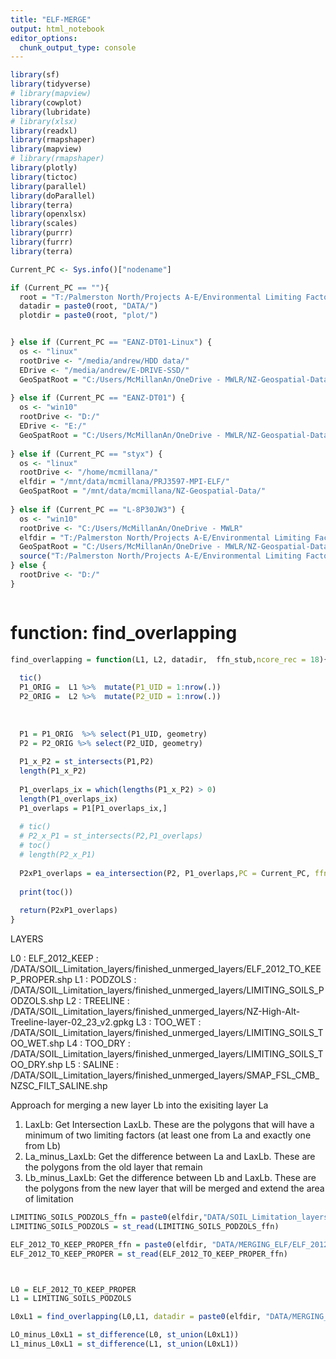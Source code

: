 ---
title: "ELF-MERGE"
output: html_notebook
editor_options: 
  chunk_output_type: console
---

```{r}




library(sf)
library(tidyverse)
# library(mapview)
library(cowplot)
library(lubridate)
# library(xlsx)
library(readxl)
library(rmapshaper)
library(mapview)
# library(rmapshaper)
library(plotly)
library(tictoc)
library(parallel)
library(doParallel)
library(terra)
library(openxlsx)
library(scales)
library(purrr)
library(furrr)
library(terra)

Current_PC <- Sys.info()["nodename"]

if (Current_PC == ""){
  root = "T:/Palmerston North/Projects A-E/Environmental Limiting Factors/ELF_Project/"
  datadir = paste0(root, "DATA/")
  plotdir = paste0(root, "plot/")


} else if (Current_PC == "EANZ-DT01-Linux") {
  os <- "linux"
  rootDrive <- "/media/andrew/HDD data/"
  EDrive <- "/media/andrew/E-DRIVE-SSD/"
  GeoSpatRoot = "C:/Users/McMillanAn/OneDrive - MWLR/NZ-Geospatial-Data/"
  
} else if (Current_PC == "EANZ-DT01") {
  os <- "win10"
  rootDrive <- "D:/"
  EDrive <- "E:/"
  GeoSpatRoot = "C:/Users/McMillanAn/OneDrive - MWLR/NZ-Geospatial-Data/" #check this!
  
} else if (Current_PC == "styx") {
  os <- "linux"
  rootDrive <- "/home/mcmillana/"
  elfdir = "/mnt/data/mcmillana/PRJ3597-MPI-ELF/"
  GeoSpatRoot = "/mnt/data/mcmillana/NZ-Geospatial-Data/"
  
} else if (Current_PC == "L-8P30JW3") {
  os <- "win10"
  rootDrive <- "C:/Users/McMillanAn/OneDrive - MWLR"
  elfdir = "T:/Palmerston North/Projects A-E/Environmental Limiting Factors/ELF_Project/"
  GeoSpatRoot = "C:/Users/McMillanAn/OneDrive - MWLR/NZ-Geospatial-Data/"
  source("T:/Palmerston North/Projects A-E/Environmental Limiting Factors/ELF_Project/DATA/SOIL_Limitation_layers/Rcode/mcm_sp_utils.R")  
} else {
  rootDrive <- "D:/"
}



```

# function: find_overlapping 
```{r}

find_overlapping = function(L1, L2, datadir,  ffn_stub,ncore_rec = 18){
  
  tic()
  P1_ORIG =  L1 %>%  mutate(P1_UID = 1:nrow(.))
  P2_ORIG =  L2 %>%  mutate(P2_UID = 1:nrow(.))
  
  
  
  P1 = P1_ORIG  %>% select(P1_UID, geometry)
  P2 = P2_ORIG %>% select(P2_UID, geometry)
  
  P1_x_P2 = st_intersects(P1,P2)
  length(P1_x_P2)
  
  P1_overlaps_ix = which(lengths(P1_x_P2) > 0)
  length(P1_overlaps_ix)
  P1_overlaps = P1[P1_overlaps_ix,]
  
  # tic()
  # P2_x_P1 = st_intersects(P2,P1_overlaps)
  # toc()
  # length(P2_x_P1)
  
  P2xP1_overlaps = ea_intersection(P2, P1_overlaps,PC = Current_PC, ffn_stub = ffn_stub, dn = datadir, parallel = T, ncore = ncore_rec, val = "both",filetype = "SHP",diff_opt = F )
  
  print(toc())
  
  return(P2xP1_overlaps)
}

```

LAYERS

L0 : ELF_2012_KEEP        : /DATA/SOIL_Limitation_layers/finished_unmerged_layers/ELF_2012_TO_KEEP_PROPER.shp
L1 : PODZOLS              : /DATA/SOIL_Limitation_layers/finished_unmerged_layers/LIMITING_SOILS_PODZOLS.shp
L2 : TREELINE             : /DATA/SOIL_Limitation_layers/finished_unmerged_layers/NZ-High-Alt-Treeline-layer-02_23_v2.gpkg
L3 : TOO_WET              : /DATA/SOIL_Limitation_layers/finished_unmerged_layers/LIMITING_SOILS_TOO_WET.shp
L4 : TOO_DRY              : /DATA/SOIL_Limitation_layers/finished_unmerged_layers/LIMITING_SOILS_TOO_DRY.shp
L5 : SALINE               : /DATA/SOIL_Limitation_layers/finished_unmerged_layers/SMAP_FSL_CMB_NZSC_FILT_SALINE.shp

Approach for merging a new layer Lb into the exisiting layer La

1. LaxLb: Get Intersection LaxLb. These are the polygons that will have a minimum of two limiting factors (at least one from La and exactly one from Lb)
2. La_minus_LaxLb: Get the difference between La and LaxLb. These are the polygons from the old layer that remain
3. Lb_minus_LaxLb: Get the difference between Lb and LaxLb. These are the polygons from the new layer that will be merged and extend the area of limitation

```{r}


LIMITING_SOILS_PODZOLS_ffn = paste0(elfdir,"DATA/SOIL_Limitation_layers/finished_unmerged_layers/LIMITING_SOILS_PODZOLS.shp")
LIMITING_SOILS_PODZOLS = st_read(LIMITING_SOILS_PODZOLS_ffn)

ELF_2012_TO_KEEP_PROPER_ffn = paste0(elfdir, "DATA/MERGING_ELF/ELF_2012_TO_KEEP_PROPER.shp")
ELF_2012_TO_KEEP_PROPER = st_read(ELF_2012_TO_KEEP_PROPER_ffn)



L0 = ELF_2012_TO_KEEP_PROPER
L1 = LIMITING_SOILS_PODZOLS

L0xL1 = find_overlapping(L0,L1, datadir = paste0(elfdir, "DATA/MERGING_ELF/"), ffn_stub = "L0xL1") #551 seconds

LO_minus_L0xL1 = st_difference(L0, st_union(L0xL1))
L1_minus_L0xL1 = st_difference(L1, st_union(L0xL1))


```

